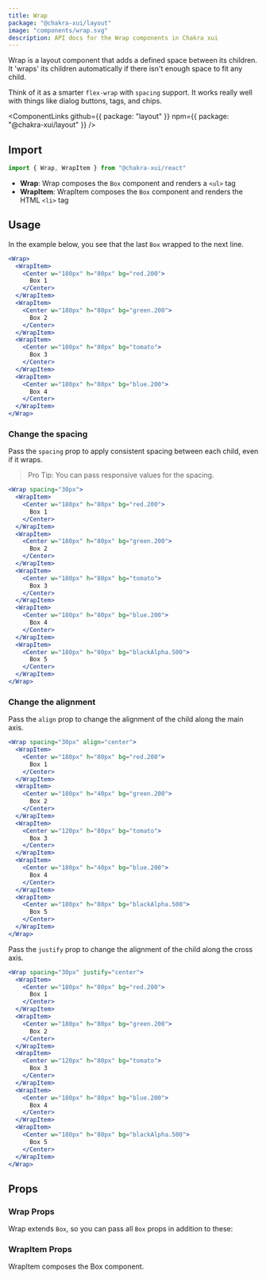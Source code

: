 ```yaml
---
title: Wrap
package: "@chakra-xui/layout"
image: "components/wrap.svg"
description: API docs for the Wrap components in Chakra xui
---
```


Wrap is a layout component that adds a defined space between its children. It
'wraps' its children automatically if there isn't enough space to fit any child.

Think of it as a smarter `flex-wrap` with `spacing` support. It works really
well with things like dialog buttons, tags, and chips.

<ComponentLinks
  github={{ package: "layout" }}
  npm={{ package: "@chakra-xui/layout" }}
/>

<carbon-ad></carbon-ad>

## Import

```js
import { Wrap, WrapItem } from "@chakra-xui/react"
```

- **Wrap**: Wrap composes the `Box` component and renders a `<ul>` tag
- **WrapItem**: WrapItem composes the `Box` component and renders the HTML
  `<li>` tag

## Usage

In the example below, you see that the last `Box` wrapped to the next line.

```jsx
<Wrap>
  <WrapItem>
    <Center w="180px" h="80px" bg="red.200">
      Box 1
    </Center>
  </WrapItem>
  <WrapItem>
    <Center w="180px" h="80px" bg="green.200">
      Box 2
    </Center>
  </WrapItem>
  <WrapItem>
    <Center w="180px" h="80px" bg="tomato">
      Box 3
    </Center>
  </WrapItem>
  <WrapItem>
    <Center w="180px" h="80px" bg="blue.200">
      Box 4
    </Center>
  </WrapItem>
</Wrap>
```

### Change the spacing

Pass the `spacing` prop to apply consistent spacing between each child, even if
it wraps.

> Pro Tip: You can pass responsive values for the spacing.

```jsx
<Wrap spacing="30px">
  <WrapItem>
    <Center w="180px" h="80px" bg="red.200">
      Box 1
    </Center>
  </WrapItem>
  <WrapItem>
    <Center w="180px" h="80px" bg="green.200">
      Box 2
    </Center>
  </WrapItem>
  <WrapItem>
    <Center w="180px" h="80px" bg="tomato">
      Box 3
    </Center>
  </WrapItem>
  <WrapItem>
    <Center w="180px" h="80px" bg="blue.200">
      Box 4
    </Center>
  </WrapItem>
  <WrapItem>
    <Center w="180px" h="80px" bg="blackAlpha.500">
      Box 5
    </Center>
  </WrapItem>
</Wrap>
```

### Change the alignment

Pass the `align` prop to change the alignment of the child along the main axis.

```jsx
<Wrap spacing="30px" align="center">
  <WrapItem>
    <Center w="180px" h="80px" bg="red.200">
      Box 1
    </Center>
  </WrapItem>
  <WrapItem>
    <Center w="180px" h="40px" bg="green.200">
      Box 2
    </Center>
  </WrapItem>
  <WrapItem>
    <Center w="120px" h="80px" bg="tomato">
      Box 3
    </Center>
  </WrapItem>
  <WrapItem>
    <Center w="180px" h="40px" bg="blue.200">
      Box 4
    </Center>
  </WrapItem>
  <WrapItem>
    <Center w="180px" h="80px" bg="blackAlpha.500">
      Box 5
    </Center>
  </WrapItem>
</Wrap>
```

Pass the `justify` prop to change the alignment of the child along the cross
axis.

```jsx
<Wrap spacing="30px" justify="center">
  <WrapItem>
    <Center w="180px" h="80px" bg="red.200">
      Box 1
    </Center>
  </WrapItem>
  <WrapItem>
    <Center w="180px" h="80px" bg="green.200">
      Box 2
    </Center>
  </WrapItem>
  <WrapItem>
    <Center w="120px" h="80px" bg="tomato">
      Box 3
    </Center>
  </WrapItem>
  <WrapItem>
    <Center w="180px" h="80px" bg="blue.200">
      Box 4
    </Center>
  </WrapItem>
  <WrapItem>
    <Center w="180px" h="80px" bg="blackAlpha.500">
      Box 5
    </Center>
  </WrapItem>
</Wrap>
```

## Props

### Wrap Props

Wrap extends `Box`, so you can pass all `Box` props in addition to these:

<PropsTable of="Wrap" />

### WrapItem Props

WrapItem composes the Box component.

